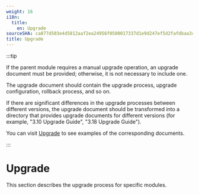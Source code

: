 ```yaml
---
weight: 16
i18n:
  title:
    en: Upgrade
sourceSHA: ca877d503e4d5812aaf2ea24956f0500017337d1e9d247ef5d2fafdbaa3cbd04
title: Upgrade
---
```


:::tip

If the parent module requires a manual upgrade operation, an upgrade document must be provided; otherwise, it is not necessary to include one.

The upgrade document should contain the upgrade process, upgrade configuration, rollback process, and so on.

If there are significant differences in the upgrade processes between different versions, the upgrade document should be transformed into a directory that provides upgrade documents for different versions (for example, "3.10 Upgrade Guide", "3.18 Upgrade Guide").

You can visit [Upgrade](https://product-doc-guide.alauda.cn/template/upgrade/example.html) to see examples of the corresponding documents.

:::

# Upgrade

This section describes the upgrade process for specific modules.
